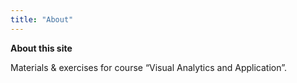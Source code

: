 ```yaml
---
title: "About"
---
```


**About this site**

Materials & exercises for course "Visual Analytics and Application".
